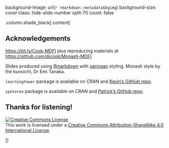 background-image: url(`r rmarkdown::metadata$bgimg`)
background-size: cover
class: hide-slide-number split-70
count: false

.column.shade_black[.content[
<br>

## Acknowledgements

[https://bit.ly/Cook-MDFI](https://bit.ly/Cook-MDFI) plus reproducing materials at [https://github.com/dicook/Monash-MDFI](https://github.com/dicook/Monash-MDFI).

Slides produced using [Rmarkdown](https://github.com/rstudio/rmarkdown) with [xaringan](https://github.com/yihui/xaringan) styling. Monash style by the kunoichi, Dr Emi Tanaka. 

`learningtower` package is available on CRAN and [Kevin's GitHub repo](https://github.com/kevinwang09/learningtower/).

`spotoroo` package is available on CRAN and [Patrick's GitHub repo](https://github.com/TengMCing/spotoroo). 

## Thanks for listening!

<a rel="license" href="http://creativecommons.org/licenses/by-sa/4.0/"><img alt="Creative Commons License" style="border-width:0" src="https://i.creativecommons.org/l/by-sa/4.0/88x31.png" /></a><br />This work is licensed under a <a rel="license" href="http://creativecommons.org/licenses/by-sa/4.0/">Creative Commons Attribution-ShareAlike 4.0 International License</a>.


]]



<div class="column transition monash-m-new delay-1s" style="clip-path:url(#swipe__clip-path);">
<div class="background-image" style="background-image:url('images/large.png');background-position: center;background-size:cover;margin-left:3px;">
<svg class="clip-svg absolute">
<defs>
<clipPath id="swipe__clip-path" clipPathUnits="objectBoundingBox">
<polygon points="0.5745 0, 0.5 0.33, 0.42 0, 0 0, 0 1, 0.27 1, 0.27 0.59, 0.37 1, 0.634 1, 0.736 0.59, 0.736 1, 1 1, 1 0, 0.5745 0" />
</clipPath>
</defs>	
</svg>
</div>
</div>
